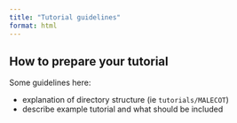 ```yaml
---
title: "Tutorial guidelines"
format: html
---
```


## How to prepare your tutorial
Some guidelines here:

-  explanation of directory structure (ie `tutorials/MALECOT`)
-  describe example tutorial and what should be included
